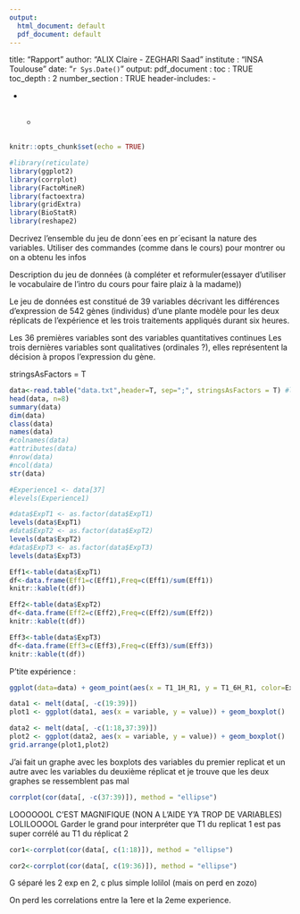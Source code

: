 ```yaml
---
output:
  html_document: default
  pdf_document: default
---
```

title: "Rapport"
author: "ALIX Claire - ZEGHARI Saad"
institute : "INSA Toulouse"
date: "`r Sys.Date()`"
output: 
  pdf_document :
    toc : TRUE
    toc_depth : 2
    number_section : TRUE
header-includes:
   - \usepackage{dsfont}
   - \usepackage{color}
   - \newcommand{\1}{\mathds{1}}
---

```r
knitr::opts_chunk$set(echo = TRUE)

#library(reticulate)
library(ggplot2)
library(corrplot)
library(FactoMineR)
library(factoextra)
library(gridExtra)
library(BioStatR)
library(reshape2)

```
Decrivez l’ensemble du jeu de donn´ees en pr´ecisant la nature des variables.
Utiliser des commandes (comme dans le cours) pour montrer ou on a obtenu les infos

Description du jeu de données (à compléter et reformuler(essayer d'utiliser le vocabulaire de l'intro du cours pour faire plaiz à la madame))

Le jeu de données est constitué de 39 variables décrivant les différences d'expression de 542 gènes (individus) d'une plante modèle pour les deux réplicats de l'expérience et les trois traitements appliqués durant six heures.

Les 36 premières variables sont des variables quantitatives continues Les trois dernières variables sont qualitatives (ordinales ?), elles représentent la décision à propos l'expression du gène.

stringsAsFactors = T
```r
data<-read.table("data.txt",header=T, sep=";", stringsAsFactors = T) #le dernier ça met les trois dernières variables en factors
head(data, n=8)
summary(data)
dim(data)
class(data)
names(data)
#colnames(data)
#attributes(data)
#nrow(data)
#ncol(data)
str(data)
```


```r
#Experience1 <- data[37]
#levels(Experience1)

#data$ExpT1 <- as.factor(data$ExpT1)
levels(data$ExpT1)
#data$ExpT2 <- as.factor(data$ExpT2)
levels(data$ExpT2)
#data$ExpT3 <- as.factor(data$ExpT3)
levels(data$ExpT3)
```

```r
Eff1<-table(data$ExpT1)
df<-data.frame(Eff1=c(Eff1),Freq=c(Eff1)/sum(Eff1))
knitr::kable(t(df))

Eff2<-table(data$ExpT2)
df<-data.frame(Eff2=c(Eff2),Freq=c(Eff2)/sum(Eff2))
knitr::kable(t(df))

Eff3<-table(data$ExpT3)
df<-data.frame(Eff3=c(Eff3),Freq=c(Eff3)/sum(Eff3))
knitr::kable(t(df))

```

P'tite expérience :
```r
ggplot(data=data) + geom_point(aes(x = T1_1H_R1, y = T1_6H_R1, color=ExpT1))
```

```r
data1 <- melt(data[, -c(19:39)])
plot1 <- ggplot(data1, aes(x = variable, y = value)) + geom_boxplot()

data2 <- melt(data[, -c(1:18,37:39)])
plot2 <- ggplot(data2, aes(x = variable, y = value)) + geom_boxplot()
grid.arrange(plot1,plot2)

```
J'ai fait un graphe avec les boxplots des variables du premier replicat et un autre avec les variables du deuxième réplicat et je trouve que les deux graphes se ressemblent pas mal
```r
corrplot(cor(data[, -c(37:39)]), method = "ellipse")
```
LOOOOOOL C'EST MAGNIFIQUE (NON A L'AIDE Y'A TROP DE VARIABLES) LOLILOOOOL
Garder le grand pour interpréter que T1 du replicat 1 est pas super corrélé au T1 du réplicat 2

```r
cor1<-corrplot(cor(data[, c(1:18)]), method = "ellipse")
```
```r
cor2<-corrplot(cor(data[, c(19:36)]), method = "ellipse")
```


G séparé les 2 exp en 2, c plus simple lolilol (mais on perd en zozo)

On perd les correlations entre la 1ere et la 2eme experience.
